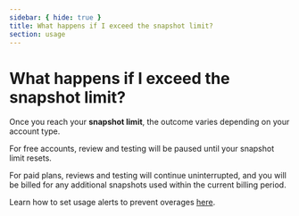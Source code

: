 ```yaml
---
sidebar: { hide: true }
title: What happens if I exceed the snapshot limit?
section: usage
---
```


# What happens if I exceed the snapshot limit?

Once you reach your **snapshot limit**, the outcome varies depending on your account type.

For free accounts, review and testing will be paused until your snapshot limit resets.

For paid plans, reviews and testing will continue uninterrupted, and you will be billed for any additional snapshots used within the current billing period.

Learn how to set usage alerts to prevent overages [here](/docs/billing#usage-alerts).
